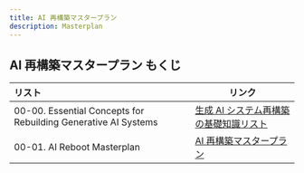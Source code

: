 ```yaml
---
title: AI 再構築マスタープラン
description: Masterplan
---
```


## AI 再構築マスタープラン もくじ

|リスト |リンク |
|:-- |-- |
|00-00. Essential Concepts for Rebuilding Generative AI Systems |[生成 AI システム再構築の基礎知識リスト](./01-masterplan/00-00-essential-concept-for-gen-ai) |
|00-01. AI Reboot Masterplan |[AI 再構築マスタープラン](./01-masterplan/00-01-ai-reboot-master-plan) |

